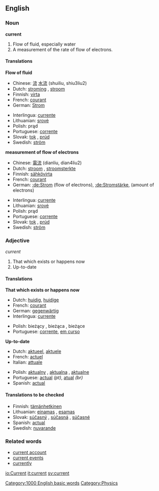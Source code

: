 ==English==
===Noun===
'''current'''

# Flow of fluid, especially water
# A measurement of the rate of flow of electrons.

====Translations====
'''Flow of fluid'''
{{top}}
*Chinese: [[流]] [[水流]] (shuiliu, shiu3liu2)
*Dutch: [[stroming]] {{f}}, [[stroom]] {{m}}
*Finnish: [[virta]]
*French: [[courant]] {{m}}
*German: [[Strom]] {{m}}
{{mid}}
*Interlingua: [[currente]]
*Lithuanian: [[srovė]] {{f}}
*Polish: prąd {{m}}
*Portuguese: [[corrente]] {{f}}
*Slovak: [[tok]] {{m}}, [[prúd]]
*Swedish: [[ström]] {{c}}
{{bottom}}

'''measurement of flow of electrons'''
{{top}}
*Chinese: [[電流]] (dianliu, dian4liu2)
*Dutch: [[stroom]] {{m}}, [[stroomsterkte]] {{f}}
*Finnish: [[sähkövirta]]
*French: [[courant]] {{m}}
*German: [[:de:Strom]] {{m}} (flow of electrons), [[:de:Stromstärke]], {{f}} (amount of electrons)
{{mid}}
*Interlingua: [[currente]]
*Lithuanian: [[srovė]] {{f}}
*Polish: prąd {{m}}
*Portuguese: [[corrente]] {{f}}
*Slovak: [[tok]] {{m}}, [[prúd]]
*Swedish: [[ström]] {{c}}
{{bottom}}

===Adjective===
''current''

# That which exists or happens now
# Up-to-date

====Translations====
'''That which exists or happens now'''
{{top}}
*Dutch: [[huidig]], [[huidige]]
*French: [[courant]]
*German: [[gegenwärtig]]
*Interlingua: [[currente]]
{{mid}}
*Polish: bieżący {{m}}, bieżąca {{f}}, bieżące {{n}}
*Portuguese: [[corrente]], [[em curso]]
{{bottom}}

'''Up-to-date'''
{{top}}
*Dutch: [[aktueel]], [[aktuele]]
*French: [[actuel]]
*Italian: [[attuale]]
{{mid}}
*Polish: [[aktualny]] {{m}}, [[aktualna]] {{f}}, [[aktualne]] {{n}}
*Portuguese: [[actual]] ''(pt)'', [[atual]] ''(br)''
*Spanish: [[actual]]
{{bottom}}

====Translations to be checked====
{{checktrans}}
*Finnish: [[tämänhetkinen]]
*Lithuanian: [[einamas]] {{m}}, [[esamas]] {{m}}
*Slovak: [[súčasný]] {{m}}, [[súčasná]] {{f}}, [[súčasné]] {{n}}
*Spanish: [[actual]]
*Swedish: [[nuvarande]]

===Related words===

*[[current account]]
*[[current events]]
*[[currently]]

[[Category:1000 English basic words]]

[[Category:Physics]]

[[io:Current]]
[[it:current]]
[[sv:current]]
